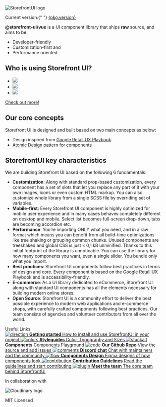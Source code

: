 
<Meta title="Welcome" />

<style>{`
  .container {
    margin: auto;
    text-align: center;
    display: flex;
    flex-direction: column;
    justify-content: center;
    align-items: center;
  }

  .hero {
    margin-bottom: 2rem;
  }

  .version {
    color: #5ECE7B !important;
  }

  .heading {
    font-size: 18px;
    --mediumdark: '#999999';
    color: #999;
    text-transform: uppercase;
    font-weight: 900;
    letter-spacing: 5px;
  }

  .subheading {
    --mediumdark: '#999999';
    font-weight: 900;
    font-size: 13px;
    color: #999;
    letter-spacing: 6px;
    line-height: 24px;
    text-transform: uppercase;
    margin-bottom: 12px;
    margin-top: 40px;
  }

  .link-list {
    display: grid;
    grid-template-columns: 1fr;
    grid-template-rows: 1fr 1fr;
    row-gap: 10px;
  }

  @media (min-width: 620px) {
    .link-list {
      row-gap: 20px;
      column-gap: 20px;
      grid-template-columns: 1fr 1fr;
    }
  }

  @media all and (-ms-high-contrast:none) {
  .link-list {
      display: -ms-grid;
      -ms-grid-columns: 1fr 1fr;
      -ms-grid-rows: 1fr 1fr;
    }
  }

  .link-item {
    display: block;
    padding: 20px 30px 20px 15px;
    border: 1px solid #00000010;
    border-radius: 5px;
    transition: background 150ms ease-out, border 150ms ease-out, transform 150ms ease-out;
    color: #333333;
    display: flex;
    align-items: flex-start;
  }

  .link-item:hover {
    border-color: #1EA7FD50;
    transform: translate3d(0, -3px, 0);
    box-shadow: rgba(0, 0, 0, 0.08) 0 3px 10px 0;
  }

  .link-item:active {
    border-color: #1EA7FD;
    transform: translate3d(0, 0, 0);
  }

  .link-item strong {
    font-weight: 700;
    display: block;
    margin-bottom: 2px;
  }
  
  .link-item img {
    height: 40px;
    width: 40px;
    margin-right: 15px;
    flex: none;
  }

  .link-item span {
    font-size: 14px;
    line-height: 20px;
  }

  .supporters {
    display: flex;
    align-items: center;
    margin-top: 2rem;
    font-size: 16px;
    justify-content: center;
  }

  .flex {
    display: flex;
    justify-content: center;
  }

  .image {
    margin: 0 0.5rem;
  }

  .websites {
    padding: 0;
    margin: 0;
    list-style: none;
    
    display: -webkit-box;
    display: -moz-box;
    display: -ms-flexbox;
    display: -webkit-flex;
    display: flex;
    
    -webkit-flex-flow: row wrap;
    justify-content: space-around;
  }

  .website-logo {
    margin: 20px !important;
    text-align: center;
    align-self: center;
  }

  @media screen and (max-width: 970px) {
    .website-logo {
      width: 140px;
      height: 80px;
      margin-top: 10px;
      text-align: center;
    }
  }
`}</style>

<div class="container">
  <img src={Logo} class="hero" alt="StorefrontUI logo" />
  <p class="heading">
    Current version:{" "}
    <a
      class="version"
      href={`?path=/story/releases-v${pkg.version.replaceAll(
        ".",
        "-"
      )}-change-log--page`}
    >
      {pkg.version}
    </a>
  </p>
</div>

**@storefront-ui/vue** is a UI component library that ships **raw** source, and aims to be:

- Developer-friendly
- Customization-first and
- Performance oriented


## Who is using Storefront UI?

<ul class="websites">
  <li class="website-logo">
    <a href="https://www.vintageria.it/" target="_blank">
      <img src="https://www.vintageria.it/svg/elements/vintageria-logo.svg" />
    </a>
  </li>
  <li class="website-logo">
    <a href="https://www.chromeburner.nl/" target="_blank">
      <img src="https://www.chromeburner.nl/assets/logo.png" />
    </a>
  </li>
  <li class="website-logo">
    <a href="https://chucksboots.com/" target="_blank">
      <img src="https://chucksboots.com/assets/logo.svg" />
    </a>
  </li>
</ul>
<a href="?path=/story/who-is-using-storefront-ui--page">Check out more!</a>

## Our core concepts

Storefront UI is designed and built based on two main concepts as below:

- Design inspired from [Google Retail UX Playbook](https://services.google.com/fh/files/events/pdf_retail_ux_playbook.pdf).
- [Atomic Design](http://bradfrost.com/blog/post/atomic-web-design/) pattern for components

## StorefrontUI key characteristics

We are building Storefront UI based on the following 6 fundamentals:

- **Customization**: Along with standard prop-based customization, every component has a set of slots that let you replace any part of it with your own images, icons or even custom HTML markup. You can also customize whole library from a single SCSS file by overriding set of variables.
- **Mobile-first**: Every Storefront UI component is highly optimized for mobile user experience and in many cases behaves completely different on desktop and mobile. Select list becomes full-screen drop-down, tabs are becoming accordion etc.
- **Performance**: You’re importing ONLY what you need, and in a raw format which means you can benefit from all build-time optimizations like tree shaking or grouping common chunks. Unused components are treeshaked and global CSS is just < 0,1 kB unminified. Thanks to this initial footprint of the library is unnoticable. You can use the library for how many components you want, even a single slider. You bundle only what you import.
- **Best practices**: Storefront UI components follow best practices in terms of design and core. Every component is based on the Google Retail UX Playbook and is accessibility-friendly.
- **E-commerce**: As a UI library dedicated to eCommerce, Storefront UI along with standard UI components has all the elements necessary for building modern online stores.
- **Open Source**: Storefront UI is a community effort to deliver the best possible experience to modern web applications and e-commerce shops, with carefully crafted components following best practices. Our team consists of agencies and volunteer contributors from all over the world.

<div className="subheading">Useful Links</div>

<div className="link-list">
  <a
    className="link-item"
    href="?path=/story/setup-installation--page"
    target="_self"
  >
    <img src={Direction} alt="direction" />
    <span>
      <strong>Getting started</strong>
      How to install and use StorefrontUI in your project
    </span>
  </a>
  <a
    className="link-item"
    href="?path=/story/styleguides-colors--page"
    target="_self"
  >
    <img src={Colors} alt="colors" />
    <span>
      <strong>Styleguides</strong>
      Color, Typography and Sizes
    </span>
  </a>
  <a
    className="link-item"
    href="?path=/story/components-atoms-arrow--common"
    target="_self"
  >
    <img src={StackAlt} alt="stackalt" />
    <span>
      <strong>Components</strong>
      Components Playground
    </span>
  </a>
  <a
    className="link-item"
    href="https://github.com/vuestorefront/storefront-ui/"
    target="_blank"
  >
    <img src={Code} alt="code" />
    <span>
      <strong>Our Github Repo</strong>
      View the source and add issues
    </span>
  </a>
  <a className="link-item" href="https://discord.gg/GS8hqFS" target="_blank">
    <img src={Comments} alt="comments" />
    <span>
      <strong>Discord chat</strong>
      Chat with maintainers and the community
    </span>
  </a>
  <a
    className="link-item"
    href="https://www.figma.com/file/N0Ct95cSAoODNv7zYS01ng/Storefront-UI-%7C-Design-System?node-id=127%3A1054"
    target="_blank"
  >
    <img src={Flow} alt="flow" />
    <span>
      <strong>Components Design</strong>
      Figma designs of how components look
    </span>
  </a>
  <a
    className="link-item"
    href="https://docs.storefrontui.io/?path=/story/introduction-contributing-guide-become-a-contributor--page"
    target="_blank"
  >
    <img src={Repo} alt="contribution" />
    <span>
      <strong>Contribution Guidelines</strong>
      Read the guidelines and start contributing
    </span>
  </a>
  <a
    className="link-item"
    href="https://docs.storefrontui.io/?path=/story/introduction-team--page"
    target="_blank"
  >
    <img src={Plugin} alt="plugin" />
    <span>
      <strong>Meet the team</strong>
      The core team behind StorefrontUI
    </span>
  </a>
</div>

<div class="supporters">
  <p class="line">In collaboration with </p>
  <img
    class="image"
    src="https://res.cloudinary.com/cloudinary-marketing/image/upload/w_150,c_scale/v1595456749/creative_source/Logo/PNG/cloudinary_logo_blue_0720_2x.png"
    alt="Cloudinary logo"
  />
</div>

<div class="flex">

MIT Licensed

</div>

